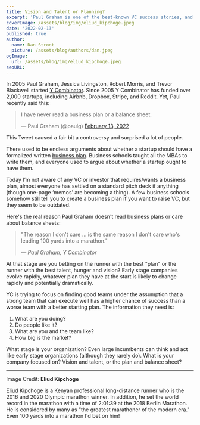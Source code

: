 ```yaml
---
title: Vision and Talent or Planning?
excerpt: 'Paul Graham is one of the best-known VC success stories, and is a founder of Y Combinator. Since 2005 Y Combinator has funded over 2,000 startups, including Airbnb, Dropbox, Stripe, and Reddit. Paul has never read a business plan or a balance sheet. Why not?'
coverImage: /assets/blog/img/eliud_kipchoge.jpeg
date: '2022-02-13'
published: true
author:
  name: Dan Stroot
  picture: /assets/blog/authors/dan.jpeg
ogImage:
  url: /assets/blog/img/eliud_kipchoge.jpeg
seoURL:
---
```


In 2005 Paul Graham, Jessica Livingston, Robert Morris, and Trevor Blackwell started [Y Combinator](https://www.ycombinator.com/). Since 2005 Y Combinator has funded over 2,000 startups, including Airbnb, Dropbox, Stripe, and Reddit. Yet, Paul recently said this:

<blockquote className="twitter-tweet">
  <p lang="en" dir="ltr">
    I have never read a business plan or a balance sheet.
  </p>
  — Paul Graham (@paulg) <a href="https://twitter.com/paulg/status/1492682253612113921?ref_src=twsrc%5Etfw">February 13, 2022</a>
</blockquote>
<script
  async
  src="https://platform.twitter.com/widgets.js"
  charSet="utf-8"
></script>

This Tweet caused a fair bit a controversy and surprised a lot of people.

There used to be endless arguments about whether a startup should have a formalized written [business plan](https://en.m.wikipedia.org/wiki/Business_plan). Business schools taught all the MBAs to write them, and everyone used to argue about whether a startup ought to have them.

Today I’m not aware of any VC or investor that requires/wants a business plan, almost everyone has settled on a standard pitch deck if anything (though one-page ‘memos’ are becoming a thing). A few business schools somehow still tell you to create a business plan if you want to raise VC, but they seem to be outdated.

Here's the real reason Paul Graham doesn't read business plans or care about balance sheets:

> "The reason I don't care ... is the same reason I don't care who's leading 100 yards into a marathon."
>
> <cite>&mdash; Paul Graham, Y Combinator</cite>

At that stage are you betting on the runner with the best "plan" or the runner with the best talent, hunger and vision? Early stage companies evolve rapidly, whatever plan they have at the start is likely to change rapidly and potentially dramatically.

YC is trying to focus on finding good teams under the assumption that a strong team that can execute well has a higher chance of success than a worse team with a better starting plan. The information they need is:

1. What are you doing?
2. Do people like it?
3. What are you and the team like?
4. How big is the market?

What stage is your organization? Even large incumbents can think and act like early stage organizations (although they rarely do). What is your company focused on? Vision and talent, or the plan and balance sheet?

---

Image Credit: **Eliud Kipchoge**

<span className="text-sm">
  Eliud Kipchoge is a Kenyan professional long-distance runner who is the 2016
  and 2020 Olympic marathon winner. In addition, he set the world record in the
  marathon with a time of 2:01:39 at the 2018 Berlin Marathon. He is considered
  by many as "the greatest marathoner of the modern era." Even 100 yards into a
  marathon I'd bet on him!
</span>
